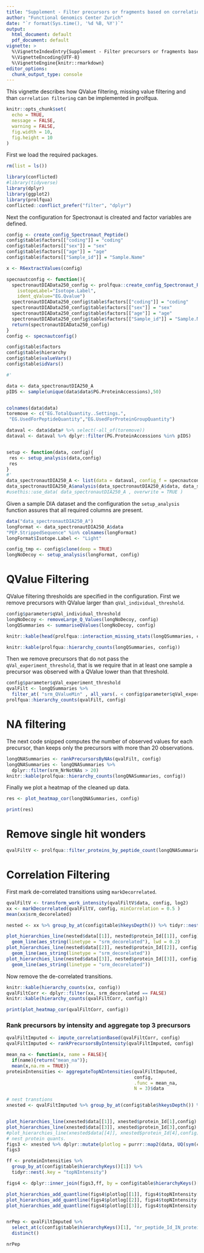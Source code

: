 ```yaml
---
title: "Supplement - Filter precursors or fragments based on correlation"
author: "Functional Genomics Center Zurich"
date: "`r format(Sys.time(), '%d %B, %Y')`"
output:
  html_document: default
  pdf_document: default
vignette: >
  %\VignetteIndexEntry{Supplement - Filter precursors or fragments based on correlation}
  %\VignetteEncoding{UTF-8}
  %\VignetteEngine{knitr::rmarkdown}
editor_options: 
  chunk_output_type: console
---
```



This vignette describes how QValue filtering, missing value filtering and than `correlation filtering` can be implemented in prolfqua.


```r
knitr::opts_chunk$set(
  echo = TRUE,
  message = FALSE,
  warning = FALSE,
  fig.width = 10,
  fig.height = 10
)

```


First we load the required packages.

```r
rm(list = ls())

library(conflicted)
#library(tidyverse)
library(dplyr)
library(ggplot2)
library(prolfqua)
conflicted::conflict_prefer("filter", "dplyr")

```


Next the configuration for Spectronaut is clreated and factor variables are defined.

```r
config <- create_config_Spectronaut_Peptide()
config$table$factors[["coding"]] = "coding"
config$table$factors[["sex"]] = "sex"
config$table$factors[["age"]] = "age"
config$table$factors[["Sample_id"]] = "Sample.Name"

x <- R6extractValues(config)

```


```r

specnautconfig <- function(){
  spectronautDIAData250_config <- prolfqua::create_config_Spectronaut_Peptide(
    isotopeLabel="Isotope.Label",
    ident_qValue="EG.Qvalue")
  spectronautDIAData250_config$table$factors[["coding"]] = "coding"
  spectronautDIAData250_config$table$factors[["sex"]] = "sex"
  spectronautDIAData250_config$table$factors[["age"]] = "age"
  spectronautDIAData250_config$table$factors[["Sample_id"]] = "Sample.Name"
  return(spectronautDIAData250_config)
}
config <- specnautconfig()

config$table$factors
config$table$hierarchy
config$table$valueVars()
config$table$idVars()

#'

data <- data_spectronautDIA250_A
pIDS <- sample(unique(data$data$PG.ProteinAccessions),50)


colnames(data$data)
toremove <- c("EG.TotalQuantity..Settings.",
 "EG.UsedForPeptideQuantity","EG.UsedForProteinGroupQuantity")

dataval <- data$data# %>% select(-all_of(toremove))
dataval <- dataval %>% dplyr::filter(PG.ProteinAccessions %in% pIDS)


setup <- function(data, config){
 res <- setup_analysis(data,config)
 res
}
#'
data_spectronautDIA250_A <- list(data = dataval, config_f = specnautconfig, analysis=setup )
data_spectronautDIA250_A$analysis(data_spectronautDIA250_A$data, data_spectronautDIA250_A$config_f())
#usethis::use_data( data_spectronautDIA250_A , overwrite = TRUE )

```


Given a sample DIA dataset and the configuration the `setup_analysis` function assures that all required columns are present.

```r
data("data_spectronautDIA250_A")
longFormat <- data_spectronautDIA250_A$data
"PEP.StrippedSequence" %in% colnames(longFormat)
longFormat$Isotope.Label <- "Light"

config_tmp <- config$clone(deep = TRUE)
longNoDecoy <- setup_analysis(longFormat, config)

```


# QValue Filtering

QValue filtering thresholds are specified in the configuration.
First we remove precursors with QValue larger than `qVal_individual_threshold`.

```r
config$parameter$qVal_individual_threshold
longNoDecoy <- removeLarge_Q_Values(longNoDecoy, config)
longQSummaries <- summariseQValues(longNoDecoy, config)

knitr::kable(head(prolfqua::interaction_missing_stats(longQSummaries, config)$data))

```


```r
knitr::kable(prolfqua::hierarchy_counts(longQSummaries, config))
```

Then we remove precursors that do not pass the  `qVal_experiment_threshold`, that is we require that in at least one sample a precursor was observed with a QValue lower than that threshold.

```r
config$parameter$qVal_experiment_threshold 
qvalFilt <- longQSummaries %>% 
  filter_at( "srm_QValueMin" , all_vars(. < config$parameter$qVal_experiment_threshold )   )
prolfqua::hierarchy_counts(qvalFilt, config)
```

# NA filtering

The next code snipped computes the number of observed values for each precursor, than keeps only the precursors with more than $20$ observations.

```r
longQNASummaries <- rankPrecursorsByNAs(qvalFilt, config)
longQNASummaries <- longQNASummaries %>%
  dplyr::filter(srm_NrNotNAs > 20)
knitr::kable(prolfqua::hierarchy_counts(longQNASummaries, config))

```


Finally we plot a heatmap of the cleaned up data.

```r
res <- plot_heatmap_cor(longQNASummaries, config)
```

```r
print(res)
```


# Remove single hit wonders


```r

qvalFiltV <- prolfqua::filter_proteins_by_peptide_count(longQNASummaries,config)

```


# Correlation Filtering

First mark de-correlated transitions using `markDecorrelated`.


```r
qvalFiltV <- transform_work_intensity(qvalFiltV$data, config, log2)
xx <- markDecorrelated(qvalFiltV, config, minCorrelation = 0.5 )
mean(xx$srm_decorelated)

```

```r
nested <- xx %>% group_by_at(config$table$hkeysDepth()) %>% tidyr::nest()

plot_hierarchies_line(nested$data[[1]], nested$protein_Id[[1]], config) + 
  geom_line(aes_string(linetype = "srm_decorelated"), lwd = 0.2) 
plot_hierarchies_line(nested$data[[2]], nested$protein_Id[[2]], config) + 
  geom_line(aes_string(linetype = "srm_decorelated"))
plot_hierarchies_line(nested$data[[3]], nested$protein_Id[[3]], config) + 
  geom_line(aes_string(linetype = "srm_decorelated"))
```

Now remove the de-correlated transitions.

```r
knitr::kable(hierarchy_counts(xx, config))
qvalFiltCorr <- dplyr::filter(xx, srm_decorelated == FALSE)
knitr::kable(hierarchy_counts(qvalFiltCorr, config))
```

```r
print(plot_heatmap_cor(qvalFiltCorr, config))
```

### Rank precursors by intensity and aggregate top 3 precursors 

```r
qvalFiltImputed <- impute_correlationBased(qvalFiltCorr, config)
qvalFiltImputed <- rankPrecursorsByIntensity(qvalFiltImputed, config)

```



```r
mean_na <- function(x, name = FALSE){
  if(name){return("mean_na")};
  mean(x,na.rm = TRUE)}
proteinIntensities <- aggregateTopNIntensities(qvalFiltImputed,
                                               config,
                                               .func = mean_na,
                                               N = 3)$data

```


```r
# nest transtions
xnested <- qvalFiltImputed %>% group_by_at(config$table$hkeysDepth()) %>% tidyr::nest()


plot_hierarchies_line(xnested$data[[1]], xnested$protein_Id[1],config)
plot_hierarchies_line(xnested$data[[3]], xnested$protein_Id[3],config)
#plot_hierarchies_line(xnested$data[[4]], xnested$protein_Id[4],config)
# nest protein quants.
figs3 <- xnested %>% dplyr::mutate(plotlog = purrr::map2(data, UQ(sym(config$table$hierarchyKeys()[1])),plot_hierarchies_line, config))
figs3

ff <- proteinIntensities %>% 
  group_by_at(config$table$hierarchyKeys()[1]) %>% 
  tidyr::nest(.key = "topNIntensity")

figs4 <- dplyr::inner_join(figs3,ff, by = config$table$hierarchyKeys()[1])

plot_hierarchies_add_quantline(figs4$plotlog[[1]], figs4$topNIntensity[[1]], "srm_mean_na_3", config)
plot_hierarchies_add_quantline(figs4$plotlog[[2]], figs4$topNIntensity[[2]], "srm_mean_na_3", config)
plot_hierarchies_add_quantline(figs4$plotlog[[3]], figs4$topNIntensity[[3]], "srm_mean_na_3", config)


nrPep <- qvalFiltImputed %>% 
  select_at(c(config$table$hierarchyKeys()[1], "nr_peptide_Id_IN_protein_Id")) %>% 
  distinct()

nrPep

```


